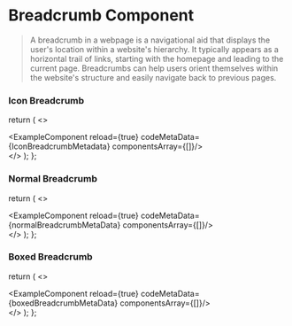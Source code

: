 # Breadcrumb Component

> A breadcrumb in a webpage is a navigational aid that displays the user's location within a website's hierarchy. It typically appears as a horizontal trail of links, starting with the homepage and leading to the current page. Breadcrumbs can help users orient themselves within the website's structure and easily navigate back to previous pages.


### Icon Breadcrumb


  return (
    <>
    <div className='mb-20'>
        <ExampleComponent reload={true} codeMetaData={IconBreadcrumbMetadata} componentsArray={[<IconBreadcrumb />]}/>
    </div>
    </>
  );
};

<IconBreadcrumbs/>

### Normal Breadcrumb


  return (
    <>
    <div className='mb-20'>
        <ExampleComponent reload={true} codeMetaData={normalBreadcrumbMetaData} componentsArray={[<NormalBreadcrumb />]}/>
    </div>
    </>
  );
};

<Normalbreadcrumbs/>

### Boxed Breadcrumb


  return (
    <>
    <div className='mb-20'>
        <ExampleComponent reload={true} codeMetaData={boxedBreadcrumbMetaData} componentsArray={[<BoxedBreadcrumb />]}/>
    </div>
    </>
  );
};

<BoxedBreadcrumbs/>